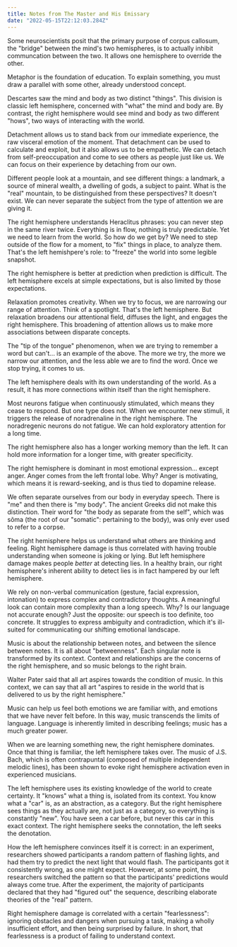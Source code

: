 ```yaml
---
title: Notes from The Master and His Emissary
date: "2022-05-15T22:12:03.284Z"
---
```


Some neuroscientists posit that the primary purpose of corpus callosum, the "bridge" between the mind's two hemispheres, is to actually inhibit communcation between the two. It allows one hemisphere to override the other.

Metaphor is the foundation of education. To explain something, you must draw a parallel with some other, already understood concept.

Descartes saw the mind and body as two distinct "things". This division is classic left hemisphere, concerned with "what" the mind and body are. By contrast, the right hemisphere would see mind and body as two different "hows", two ways of interacting with the world.

Detachment allows us to stand back from our immediate experience, the raw visceral emotion of the moment. That detachment can be used to calculate and exploit, but it also allows us to be empathetic. We can detach from self-preoccupation and come to see others as people just like us. We can focus on their experience by detaching from our own.

Different people look at a mountain, and see different things: a landmark, a source of mineral wealth, a dwelling of gods, a subject to paint. What is the "real" mountain, to be distinguished from these perspectives? It doesn't exist. We can never separate the subject from the type of attention we are giving it.

The right hemisphere understands Heraclitus phrases: you can never step in the same river twice. Everything is in flow, nothing is truly predictable. Yet we need to learn from the world. So how do we get by? We need to step outside of the flow for a moment, to "fix" things in place, to analyze them. That's the left hemishpere's role: to "freeze" the world into some legible snapshot.

The right hemisphere is better at prediction when prediction is difficult. The left hemisphere excels at simple expectations, but is also limited by those expectations.

Relaxation promotes creativity. When we try to focus, we are narrowing our range of attention. Think of a spotlight. That's the left hemisphere. But relaxation broadens our attentional field, diffuses the light, and engages the right hemisphere. This broadening of attention allows us to make more associations between disparate concepts.

The "tip of the tongue" phenomenon, when we are trying to remember a word but can't... is an example of the above. The more we try, the more we narrow our attention, and the less able we are to find the word. Once we stop trying, it comes to us.

The left hemisphere deals with its own understanding of the world. As a result, it has more connections within itself than the right hemisphere.

Most neurons fatigue when continuously stimulated, which means they cease to respond. But one type does not. When we encounter new stimuli, it triggers the release of noradrenaline in the right hemisphere. The noradregenic neurons do not fatigue. We can hold exploratory attention for a long time. 

The right hemisphere also has a longer working memory than the left. It can hold more information for a longer time, with greater specificity.

The right hemisphere is dominant in most emotional expression... except anger. Anger comes from the left frontal lobe. Why? Anger is motivating, which means it is reward-seeking, and is thus tied to dopamine release.

We often separate ourselves from our body in everyday speech. There is "me" and then there is "my body". The ancient Greeks did not make this distinction. Their word for "the body as separate from the self", which was sõma (the root of our "somatic": pertaining to the body), was only ever used to refer to a corpse.

The right hemisphere helps us understand what others are thinking and feeling. Right hemisphere damage is thus correlated with having trouble understanding when someone is joking or lying. But left hemisphere damage makes people _better_ at detecting lies. In a healthy brain, our right hemisphere's inherent ability to detect lies is in fact hampered by our left hemisphere.

We rely on non-verbal communication (gesture, facial expression, intonation) to express complex and contradictory thoughts. A meaningful look can contain more complexity than a long speech. Why? Is our language not accurate enough? Just the opposite: our speech is too definite, too concrete. It struggles to express ambiguity and contradiction, which it's ill-suited for communicating our shifting emotional landscape.

Music is about the relationship between notes, and between the silence between notes. It is all about "betweenness". Each singular note is transformed by its context. Context and relationships are the concerns of the right hemisphere, and so music belongs to the right brain.

Walter Pater said that all art aspires towards the condition of music. In this context, we can say that all art "aspires to reside in the world that is delivered to us by the right hemisphere."

Music can help us feel both emotions we are familiar with, and emotions that we have never felt before. In this way, music transcends the limits of language. Language is inherently limited in describing feelings; music has a much greater power.

When we are learning something new, the right hemisphere dominates. Once that thing is familiar, the left hemisphere takes over. The music of J.S. Bach, which is often contrapuntal (composed of multiple independent melodic lines), has been shown to evoke right hemisphere activation even in experienced musicians.

The left hemisphere uses its existing knowledge of the world to create certainty. It "knows" what a thing is, isolated from its context. You know what a "car" is, as an abstraction, as a category. But the right hemisphere sees things as they actually are, not just as a category, so everything is constantly "new". You have seen a car before, but never this car in this exact context. The right hemisphere seeks the connotation, the left seeks the denotation.

How the left hemisphere convinces itself it is correct: in an experiment, researchers showed participants a random pattern of flashing lights, and had them try to predict the next light that would flash. The participants got it consistently wrong, as one might expect. However, at some point, the researchers switched the pattern so that the participants' predictions would always come true. After the experiment, the majority of participants declared that they had "figured out" the sequence, describing elaborate theories of the "real" pattern.

Right hemisphere damage is correlated with a certain "fearlessness": ignoring obstacles and dangers when pursuing a task, making a wholly insufficient effort, and then being surprised by failure. In short, that fearlessness is a product of failing to understand context.